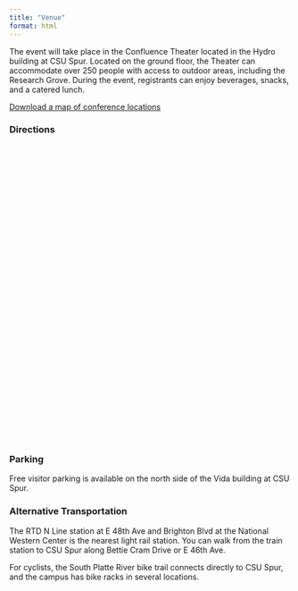 ```yaml
---
title: "Venue"
format: html
---
```


The event will take place in the Confluence Theater located in the Hydro building at CSU Spur. Located on the ground floor, the Theater can accommodate over 250 people with access to outdoor areas, including the Research Grove. During the event, registrants can enjoy beverages, snacks, and a catered lunch. 

[Download a map of conference locations](CSU-Spur-Hydro-map.pdf){target=blank}

### Directions
::: {.column-body-outset style="padding-top: 3%; padding-bottom: 3%;"}
```{=html}
<html>
<head>
<meta charset="utf-8">
<link href='https://api.mapbox.com/mapbox-gl-js/v3.6.0/mapbox-gl.css' rel='stylesheet' />
<script src='https://api.mapbox.com/mapbox-gl-js/v3.6.0/mapbox-gl.js'></script>
</head>
<body>
<style>
    .mapboxgl-popup {
        max-width: 400 px;
        font:
            12px/20px 'Poppins',
            Arial,
            Helvetica,
            sans-serif;
    }
</style>

<script src="https://api.mapbox.com/mapbox-gl-js/plugins/mapbox-gl-directions/v4.3.1/mapbox-gl-directions.js"></script>
<link rel="stylesheet" href="https://api.mapbox.com/mapbox-gl-js/plugins/mapbox-gl-directions/v4.3.1/mapbox-gl-directions.css" type="text/css">

<div id='map' style='width: 100%; height: 500px;'></div>
<script>
mapboxgl.accessToken = 'pk.eyJ1IjoiZGFuaWVsYnVyY2hhbSIsImEiOiJjbTY3Y2V1eTgwMXE4Mm1vOTBqYXFuNW5pIn0.7yGIge9qLSJZqNmlfNAIdA';

const map = new mapboxgl.Map({
	container: 'map', // container ID
	style: 'mapbox://styles/mapbox/streets-v12', // style URL
	center: [-104.974, 39.784], // starting position [lng, lat]
	zoom: 15, // starting zoom
});

var directions = new MapboxDirections({
        accessToken: mapboxgl.accessToken
        
    });

map.addControl(directions,'top-left');

map.on('load',  function() {
    directions.setDestination("4777 North National Western Drive, Denver, CO 80216");
})

</script>
</body>
</html>
```
:::

### Parking
Free visitor parking is available on the north side of the Vida building at CSU Spur. 

### Alternative Transportation
The RTD N Line station at E 48th Ave and Brighton Blvd at the National Western Center is the nearest light rail station. You can walk from the train station to CSU Spur along Bettie Cram Drive or E 46th Ave.

For cyclists, the South Platte River bike trail connects directly to CSU Spur, and the campus has bike racks in several locations. 
